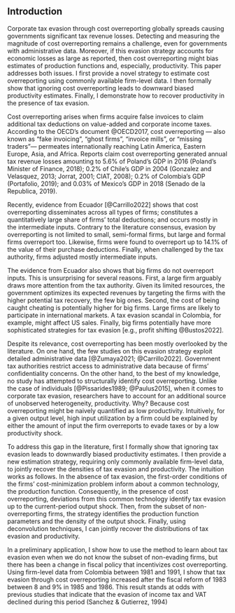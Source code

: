 ## Introduction {-}

Corporate tax evasion through cost overreporting globally spreads causing governments significant tax revenue losses. Detecting and measuring the magnitude of cost overreporting remains a challenge, even for governments with administrative data. Moreover, if this evasion strategy accounts for economic losses as large as reported, then cost overreporting might bias estimates of production functions and, especially, productivity. This paper addresses both issues. I first provide a novel strategy to estimate cost overreporting using commonly available firm-level data. I then formally show that ignoring cost overreporting leads to downward biased productivity estimates. Finally, I demonstrate how to recover productivity in the presence of tax evasion.

Cost overreporting arises when firms acquire false invoices to claim additional tax deductions on value-added and corporate income taxes. According to the OECD's document @OECD2017, cost overreporting — also known as "fake invoicing", "ghost firms", "invoice mills", or "missing traders"— permeates internationally reaching Latin America, Eastern Europe, Asia, and Africa. Reports claim cost overreporting generated annual tax revenue losses amounting to 5.6% of Poland's GDP in 2016 (Poland's Minister of Finance, 2018); 0.2% of Chile's GDP in 2004 (Gonzalez and Velasquez, 2013; Jorrat, 2001; CIAT, 2008); 0.2% of Colombia's GDP (Portafolio, 2019); and 0.03% of Mexico's GDP in 2018 (Senado de la Republica, 2019). 

Recently, evidence from Ecuador [@Carrillo2022] shows that cost overreporting disseminates across all types of firms; constitutes a quantitatively large share of firms' total deductions; and occurs mostly in the intermediate inputs. Contrary to the literature consensus, evasion by overreporting is not limited to small, semi-formal firms, but large and formal firms overreport too. Likewise, firms were found to overreport up to 14.1% of the value of their purchase deductions. Finally, when challenged by the tax authority, firms adjusted mostly intermediate inputs. \fxnote*{how does it compare to other forms of tax evasion?}

The evidence from Ecuador also shows that big firms do not overreport inputs. This is unsurprising for several reasons. First, a large firm arguably draws more attention from the tax authority. Given its limited resources, the government optimizes its expected revenues by targeting the firms with the higher potential tax recovery, the few big ones. Second, the cost of being caught cheating is potentially higher for big firms. Large firms are likely to participate in international markets. A tax evasion scandal in Colombia, for example, might affect US sales. Finally, big firms potentially have more sophisticated strategies for tax evasion [e.g., profit shifting @Bustos2022].

Despite its relevance, cost overreporting has been mostly overlooked by the literature. On one hand, the few studies on this evasion strategy exploit detailed administrative data [@Zumaya2021; @Carrillo2022]. Government tax authorities restrict access to administrative data because of firms' confidentiality concerns. On the other hand, to the best of my knowledge, no study has attempted to structurally identify cost overreporting. Unlike the case of individuals [@Pissarides1989; @Paulus2015], when it comes to corporate tax evasion, researchers have to account for an additional source of unobserved heterogeneity, productivity. Why? Because cost overreporting might be naively quantified as low productivity. Intuitively, for a given output level, high input utilization by a firm could be explained by either the amount of input the firm overreports to evade taxes or by a low productivity shock.

To address this gap in the literature, first I formally show that ignoring tax evasion leads to downwardly biased productivity estimates. I then provide a new estimation strategy, requiring only commonly available firm-level data, to jointly recover the densities of tax evasion and productivity. The intuition works as follows. In the absence of tax evasion, the first-order conditions of the firms' cost-minimization problem inform about a common technology, the production function. Consequently, in the presence of cost overreporting, deviations from this common technology identify tax evasion up to the current-period output shock. Then, from the subset of non-overreporting firms, the strategy identifies the production function parameters and the density of the output shock. Finally, using deconvolution techniques, I can jointly recover the distributions of tax evasion and productivity. \fxnote*{I also estimate how tax evasion evolves with productivity, in other words, their joint distribution.}

In a preliminary application, I show how to use the method to learn about tax evasion even when we do not know the subset of non-evading firms, but there has been a change in fiscal policy that incentivizes cost overreporting. Using firm-level data from Colombia between 1981 and 1991, I show that tax evasion through cost overreporting increased after the fiscal reform of 1983 between 8 and 9% in 1985 and 1986. This result stands at odds with previous studies that indicate that the evasion of income tax and VAT declined during this period (Sanchez & Gutierrez, 1994)


\begin{anfxnote*}{Remove}

I formally show that ignoring tax evasion leads to biased estimates of productivity, which can be significant considering cost overreporting is widespread and quantitatively large. In the proxy variable literature, productivity is measured as the residual of a production function, where the output is a function of the inputs. A key assumption is that input demand is strictly monotonic on the productivity [@Gandhi2020; @Ackerberg2015; @Levinsohn2003]. In other words, we expect highly productive firms will use fewer inputs and produce more output. When firms overreport their costs (inputs) to reduce their tax liabilities, their reported inputs are higher than their actual utilization, resulting in lower productivity estimates.

Tax evasion through cost overreporting has been largely overlooked by the literature, though; most recent studies focus on revenue underreporting.

Despite its relevance, detecting and measuring tax evasion —through cost overreporting or otherwise— remains a non-trivial task even for governments with detailed administrative data; mainly because of firms' —and individuals'— incentives to avoid getting caught. Direct empirical measures are mostly unreliable because firms and individuals have incentives to conceal their behavior [@Slemrod2019]. Hence, it is unlikely that evasion would be truthfully reported in surveys, for instance. Indirect structural measures have had some degree of success in the case of individual income tax evasion [@Pissarides1989], but in the case of corporate tax evasion researchers must account for an additional latent variable, the productivity of firms. The reason is that tax evasion might be naively quantified as low productivity. Intuitively, for a given level of output, high input utilization by a firm could be explained by either the amount of input the firm overreports to evade taxes or by a low productivity shock. In certain countries, governments take advantage of the different sources of administrative data. For example, in Ecuador, the tax authority uses third-party information on reported corporate taxes to detect evasion through revenue underreporting [@Carrillo2017]. However, access to this type of administrative data is generally restricted for most researchers.

Despite the vast efforts of the literature, measuring tax evasion remains a non-trivial task[^measure].

[^measure]: The challenge is to obtain reliable data. Practitioners usually have to undergo time- and resource-consuming processes to access or collect data; for example, by requesting access to government administrative data or by collecting their own through surveys or experiments.

Tax evasion is a significant concern for developing and developed countries[^wide]. 

[^wide]: Tax evasion has been a long-standing concern for developing countries, but since the 2008 economic crisis, it has also been of increasing importance for developed countries [@Slemrod2019].


Having productivity estimates could potentially help, however, tax evasion has not been satisfactorily addressed in the estimation of productivity. I show that ignoring tax evasion leads to biased estimates of productivity. To address this gap in the literature, I provide a new estimation strategy to recover tax evasion and productivity using commonly available data. 

Indirect structural attempts to estimate corporate tax evasion have to account for the productivity of the firms. The reason is that low productivity might be naively quantified as tax evasion. Consider the case in which firms overreport input expenses to reduce their profits to evade taxes. A practitioner with output and input data might conclude that output is a function of inputs, thus it can be considered a second measure. She might try to recover true inputs and get an estimate of tax evasion by the difference between reported and true inputs. However, for a given level of output, high input utilization by a firm could be explained by either the amount of input the firm overreports to evade taxes or by its low productivity.

Firm-level estimates of productivity could be helpful to measure tax evasion, however, tax evasion has not been satisfactorily addressed in the estimation of productivity by the literature. The literature has coped with tax evasion by treating it as a classical measurement error [e.g., @Blalock2004, p.204]. In other words, it has been assumed that tax-evasion misreporting has zero mean —some firms under-report and others over-report so that the misreporting does not bias the estimates of interest— and this misreporting is independent of everything else, including the attributes of the firms. However, the classical measurement error argument is inconsistent with economic intuition[^econ-int]. 

[^econ-int]: Economic intuition will inform us that systematic misreporting due to tax evasion should lead firms to decrease profits by either underreporting sales or overreporting costs. Put differently, there's no economic incentive for firms to go the other direction —overreporting sales or underreporting input expenses— and artificially increase their profits. An artificial increment of profits will increase the tax liabilities of the firm and decrease their after-tax real profits. Therefore, it is unlikely that tax evasion is mean zero. Economic intuition will also point out that the degree of misreporting is likely to vary across firms depending on the characteristics of the firms, e.g., age, size, owner's risk aversion, etc.
    
The contribution to the tax evasion literature is two-fold: (1) I provide an estimation strategy using commonly available data, and (2) the method identifies tax evasion through cost overreporting, an overlooked by the literature but relevant phenomenon. The contribution to the productivity literature is to show that ignoring tax evasion leads to biased estimates and to provide a method to recover the productivity density in the presence of input overreporting.

Why do we care about productivity measurement bias due to tax evasion? First, it might help explain part of the productivity gap puzzle. Economists have found *enormous and consistent* productivity differences across producers [@Syverson2011]. We still don't know how much of this productivity gap —the difference between the lower and higher percentiles of the distribution— tax evasion can explain. Second, it should be considered in the design of public policies aiming at reducing resource misallocations. Aggregate productivity —and, thus, the economic growth of a country and the welfare of its citizens— depends on the efficient allocation of its inputs among its firms. Ideally, resources should be allocated to the most productive firms. Additionally, it is not necessarily the case that firms with the highest incentives to evade taxes are always the lowest productive. The incentives depend on the tax system. For example, in countries where a profit threshold determines different tax rates, the firms near the threshold are the ones with the highest incentives to misreport, but the threshold might be completely unrelated to productivity. Therefore, firm-level productivity estimates adjusted by tax evasion misreporting might inform better the design of public policies aiming at an efficient reallocation of resources to boost economic growth.

Moreover, accounting for tax evasion in estimating and measuring firm-level productivity is particularly significant for developing countries. This is the case because tax evasion is likely to be higher in low- and middle-income countries[^infor], and because the productivity gap in these countries is wider —wider productivity gaps are associated with higher resource misallocations. For example, recent estimates of non-detected tax evasion are up to \$10 billion USD per year in Mexico [@Zumaya2021], approximately 1% of the country's GDP. Furthermore, some studies argue that input misallocation —implied by a wider productivity gap— explains a significant part of the differences in income per capita between developed and developing countries [@Syverson2011; @Levy2018]. For instance, evidence from Colombia suggests that labor and financial policy reforms during the 1990s aimed at reallocating away from low- and towards high-productivity firms —effectively reducing the productivity gap— resulted in a higher aggregate productivity [@Eslava2004].

[^infor]: Informality —the extreme form of tax evasion— is larger in developing countries [@Loayza2006; @LaPorta2014].

The main challenge of dealing with tax evasion is that it is hidden by nature, for that reason, 


So, then, in this paper, I ask, 

> can we recover unbiased productivity estimates at the firm level using a gross-output production function in the presence of systematic misreporting due to tax evasion?
> if so, what is the magnitude of this bias, in particular for developing countries?
> given that different tax systems —rates, rules and enforcement procedures— generate different tax evasion incentives, how does the producitivity bias vary according to different tax systems? 
> how much of the productivity gap can tax evasion explain within a country and across countries?

To answer these questions, this paper studies productivity at the establishment level for Mexican and Colombian firms accounting for tax evasion. I employ data from a sample of anonymized firms' tax filings and INEGI's EAIM annual production survey, in the case of Mexico. For Colombia, I use the EAM annual survey on manufacturing firms. In the estimation framework, I jointly model the firm-level productivity and the tax evasion, allowing for classical measurement error. The key identifying assumption is that while tax evasion depends on the expected return to cheating, productivity follows a Markov process, and measurement error is uncorrelated with inputs and across time. In turn, the expected returns to cheating depend on the firm's characteristics[^mkt]. In particular, larger firms are less likely to underreport inputs because of their higher cheating cost, their higher probability to be anonymously denounced by an employee, and their access to complex tools to legally \emph{avoid} taxes[^avoid].

[^mkt]: Tax evasion might also depend on the firm's market characteristics, e.g., market concentration, end-consumer vs. intermediate goods market, etc.

[^avoid]:  I follow the literature by referring to evasion as illegal actions to reduce tax liability, while avoidance refers to legal actions to reduce tax.

By jointly modeling tax evasion and productivity, this paper departs from the literature in estimating a latent variable that follows an incentive constraint (IC) —tax compliance—, and in focusing on the productivity bias —rather than on an input's coefficient. Recent work has studied the effect of measurement error in capital inputs on production function estimation. Their approach has been using an IV [@Collard2020] or a centering condition *à la* @Hu2008 (Charlotte's JMP). However, systematic misreporting is different from measurement error in that it goes only one way and it follows an IC, as discussed above. Likewise, because capital is not a flexible input[^flex], the focus of these papers is on the effect of the marginal return to capital coefficient rather than on the effect on productivity estimates.

[^flex]: In the literature, a flexible input is neither dynamic —current input choice depends on its lagged value—, nor predetermined —completely defined in the past.

Moreover, I focus on gross-output production functions, as opposed to value-added, to reduce the noise that might be introduced by firms cheating also on prices. Besides the fact that prices are an equilibrium object and might be affected by demand also —and not only by supply—, firms might also artificially increase the price of inputs or reduce the price of sales to reduce declared profits. Then, in that sense, the tax-evasion bias magnitude of productivity estimates obtained through a value-added production function would be greater than through the gross-output production function. In the latter, only the price of the flexible input —intermediates—, and the output sale price enter through the first-order conditions (FOC) of the profit maximization problem of the firm[^cros_d]. In contrast, the prices of the non-flexible inputs, —capital and labor—, might introduce noise in the case of the value-added production function. \fxnote{tax evasion underreporting sales: use firms that sell to other firms because of opposite incentives in contrast to firm-end consumer sales. Unskilled labor might be flexible but it's the least productive, so less damage.}

[^cros_d]: If the cross-derivative of the flexible input with respect to the non-flexible inputs is not zero, then systematic misreporting in the non-flexible inputs will also affect productivity.

\end{anfxnote*}

